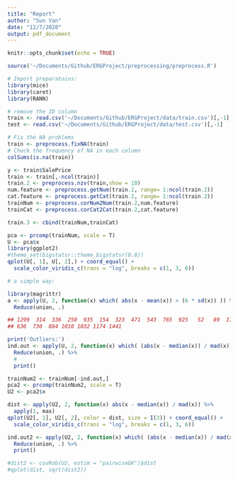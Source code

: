 ```yaml
---
title: "Report"
author: "Sun Yan"
date: "12/7/2020"
output: pdf_document
---
```


```r
knitr::opts_chunk$set(echo = TRUE)
```

```r
source('~/Documents/Github/ERGProject/preprocessing/preprocess.R')
```

```r
# Import preparatoins:
library(mice)
library(caret)
library(RANN)

# remove the ID column
train <- read.csv('~/Documents/Github/ERGProject/data/train.csv')[,-1] 
test <- read.csv('~/Documents/Github/ERGProject/data/test.csv')[,-1]
```

```r
# Fix the NA problems
train <- preprocess.fixNA(train)
# Check the frequency of NA in each column
colSums(is.na(train))
```

```r
y <- train$SalePrice
train <- train[,-ncol(train)]
train.2 <- preprocess.nzv(train,show = 10)
num.feature <- preprocess.getNum(train.2, range= 1:ncol(train.2))
cat.feature <- preprocess.getCat(train.2, range= 1:ncol(train.2))
trainNum <- preprocess.corNum2Num(train.2,num.feature)
trainCat <- preprocess.corCat2Cat(train.2,cat.feature)
```


```r
train.3 <- cbind(trainNum,trainCat)
```

```r
pca <- prcomp(trainNum, scale = T)
U <- pca$x
library(ggplot2)
#theme_set(bigstatsr::theme_bigstatsr(0.8))
qplot(U[, 1], U[, 2],) + coord_equal() +
  scale_color_viridis_c(trans = "log", breaks = c(1, 3, 6))
```


```r
# a simple way:

library(magrittr)
a <- apply(U, 2, function(x) which( abs(x - mean(x)) > (6 * sd(x)) )) %>%
  Reduce(union, .)

## 1299  314  336  250  935  154  323  471  543  765  925   52   89  171  186  198  199  264  268  407
## 636  730  884 1010 1032 1174 1441

```

```r
print('Outliers:')
ind.out <- apply(U, 2, function(x) which( (abs(x - median(x)) / mad(x)) > 6 )) %>%
  Reduce(union, .) %>%
  #
  print()
```


```r
trainNum2 <- trainNum[-ind.out,]
pca2 <- prcomp(trainNum2, scale = T)
U2 <- pca2$x

dist <- apply(U2, 2, function(x) abs(x - median(x)) / mad(x)) %>%
  apply(1, max)
qplot(U2[, 1], U2[, 2], color = dist, size = I(3)) + coord_equal() + 
  scale_color_viridis_c(trans = "log", breaks = c(1, 3, 6))
````

```r
ind.out2 <- apply(U2, 2, function(x) which( (abs(x - median(x)) / mad(x)) > 6 )) %>%
  Reduce(union, .) %>%
  print()
```



```r
#dist2 <- covRob(U2, estim = "pairwiseGK")$dist
#qplot(dist, sqrt(dist2))
```

